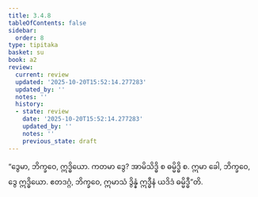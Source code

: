 ```yaml
---
title: 3.4.8
tableOfContents: false
sidebar:
  order: 8
type: tipitaka
basket: su
book: a2
review:
  current: review
  updated: '2025-10-20T15:52:14.277283'
  updated_by: ''
  notes: ''
  history:
  - state: review
    date: '2025-10-20T15:52:14.277283'
    updated_by: ''
    notes: ''
    previous_state: draft
---
```



<DynamicBreadcrumb />


<ReviewStatus review={frontmatter.review} showDetails={true} />

<HypothesisAnnotation frontmatter={frontmatter} />

<Division number="159" book="a2" e="ch" v="15" p="92">

<Paragraph number="251" book="a2">
“ဒွေမာ, ဘိက္ခဝေ, ဣဒ္ဓိယော. ကတမာ ဒွေ? အာမိသိဒ္ဓိ စ ဓမ္မိဒ္ဓိ စ. ဣမာ ခေါ, ဘိက္ခဝေ, ဒွေ ဣဒ္ဓိယော. ဧတဒဂ္ဂံ, ဘိက္ခဝေ, ဣမာသံ ဒွိန္နံ ဣဒ္ဓီနံ ယဒိဒံ ဓမ္မိဒ္ဓီ”တိ.
</Paragraph>
</Division>
